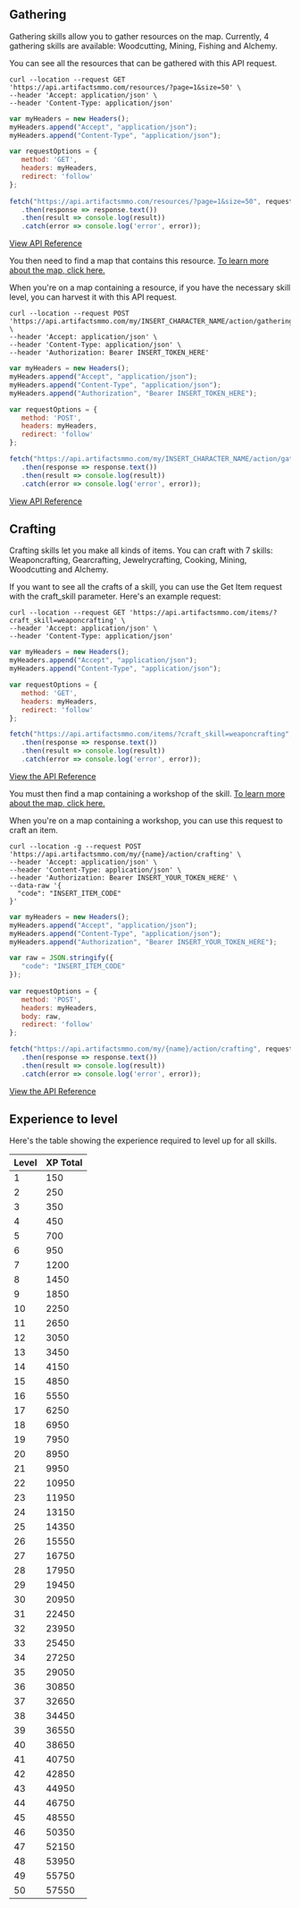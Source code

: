 ## Gathering  

Gathering skills allow you to gather resources on the map. Currently, 4 gathering skills are available: Woodcutting, Mining, Fishing and Alchemy.

You can see all the resources that can be gathered with this API request.
 
```http filename="cURL" copy
curl --location --request GET 'https://api.artifactsmmo.com/resources/?page=1&size=50' \
--header 'Accept: application/json' \
--header 'Content-Type: application/json'
```
```js filename="Javascript" copy
var myHeaders = new Headers();
myHeaders.append("Accept", "application/json");
myHeaders.append("Content-Type", "application/json");

var requestOptions = {
   method: 'GET',
   headers: myHeaders,
   redirect: 'follow'
};
 
fetch("https://api.artifactsmmo.com/resources/?page=1&size=50", requestOptions)
   .then(response => response.text())
   .then(result => console.log(result))
   .catch(error => console.log('error', error));
```

[View API Reference](https://api.artifactsmmo.com/docs/#/operations/get_all_resources_resources__get)

You then need to find a map that contains this resource. [To learn more about the map, click here.](/concepts/maps_and_movement)

When you're on a map containing a resource, if you have the necessary skill level, you can harvest it with this API request.

```http filename="cURL" copy
curl --location --request POST 'https://api.artifactsmmo.com/my/INSERT_CHARACTER_NAME/action/gathering' \
--header 'Accept: application/json' \
--header 'Content-Type: application/json' \
--header 'Authorization: Bearer INSERT_TOKEN_HERE'
```
```js filename="Javascript" copy
var myHeaders = new Headers();
myHeaders.append("Accept", "application/json");
myHeaders.append("Content-Type", "application/json");
myHeaders.append("Authorization", "Bearer INSERT_TOKEN_HERE");

var requestOptions = {
   method: 'POST',
   headers: myHeaders,
   redirect: 'follow'
};

fetch("https://api.artifactsmmo.com/my/INSERT_CHARACTER_NAME/action/gathering", requestOptions)
   .then(response => response.text())
   .then(result => console.log(result))
   .catch(error => console.log('error', error));
```

[View API Reference](https://api.artifactsmmo.com/docs/#/operations/action_gathering_my__name__action_gathering_post)

 
## Crafting

Crafting skills let you make all kinds of items.  You can craft with 7 skills: Weaponcrafting, Gearcrafting, Jewelrycrafting, Cooking, Mining, Woodcutting and Alchemy.

If you want to see all the crafts of a skill, you can use the Get Item request with the craft_skill parameter. Here's an example request:

```http filename="cURL" copy
curl --location --request GET 'https://api.artifactsmmo.com/items/?craft_skill=weaponcrafting' \
--header 'Accept: application/json' \
--header 'Content-Type: application/json'
```
```js filename="Javascript" copy
var myHeaders = new Headers();
myHeaders.append("Accept", "application/json");
myHeaders.append("Content-Type", "application/json");

var requestOptions = {
   method: 'GET',
   headers: myHeaders,
   redirect: 'follow'
}; 

fetch("https://api.artifactsmmo.com/items/?craft_skill=weaponcrafting", requestOptions)
   .then(response => response.text())
   .then(result => console.log(result))
   .catch(error => console.log('error', error));
```

[View the API Reference](https://api.artifactsmmo.com/docs/#/operations/get_all_items_items__get)


You must then find a map containing a workshop of the skill. [To learn more about the map, click here.](/concepts/maps_and_movement)

When you're on a map containing a workshop, you can use this request to craft an item.

```http filename="cURL" copy
curl --location -g --request POST 'https://api.artifactsmmo.com/my/{name}/action/crafting' \
--header 'Accept: application/json' \
--header 'Content-Type: application/json' \
--header 'Authorization: Bearer INSERT_YOUR_TOKEN_HERE' \
--data-raw '{
  "code": "INSERT_ITEM_CODE"
}'
```
```js filename="Javascript" copy
var myHeaders = new Headers();
myHeaders.append("Accept", "application/json");
myHeaders.append("Content-Type", "application/json");
myHeaders.append("Authorization", "Bearer INSERT_YOUR_TOKEN_HERE");

var raw = JSON.stringify({
   "code": "INSERT_ITEM_CODE"
});
 
var requestOptions = {
   method: 'POST',
   headers: myHeaders,
   body: raw,
   redirect: 'follow'
};

fetch("https://api.artifactsmmo.com/my/{name}/action/crafting", requestOptions)
   .then(response => response.text())
   .then(result => console.log(result))
   .catch(error => console.log('error', error));
```

[View the API Reference](https://api.artifactsmmo.com/docs/#/operations/action_crafting_my__name__action_crafting_post)

## Experience to level
Here's the table showing the experience required to level up for all skills.

| Level | XP Total |
|-------|----------|
| 1     | 150      |
| 2     | 250      |
| 3     | 350      |
| 4     | 450      |
| 5     | 700      |
| 6     | 950      |
| 7     | 1200     |
| 8     | 1450     |
| 9     | 1850     |
| 10    | 2250     |
| 11    | 2650     |
| 12    | 3050     |
| 13    | 3450     |
| 14    | 4150     |
| 15    | 4850     |
| 16    | 5550     |
| 17    | 6250     |
| 18    | 6950     |
| 19    | 7950     |
| 20    | 8950     |
| 21    | 9950     |
| 22    | 10950    |
| 23    | 11950    |
| 24    | 13150    |
| 25    | 14350    |
| 26    | 15550    |
| 27    | 16750    |
| 28    | 17950    |
| 29    | 19450    |
| 30    | 20950    |
| 31    | 22450    |
| 32    | 23950    |
| 33    | 25450    |
| 34    | 27250    |
| 35    | 29050    |
| 36    | 30850    |
| 37    | 32650    |
| 38    | 34450    |
| 39    | 36550    |
| 40    | 38650    |
| 41    | 40750    |
| 42    | 42850    |
| 43    | 44950    |
| 44    | 46750    |
| 45    | 48550    |
| 46    | 50350    |
| 47    | 52150    |
| 48    | 53950    |
| 49    | 55750    |
| 50    | 57550    |